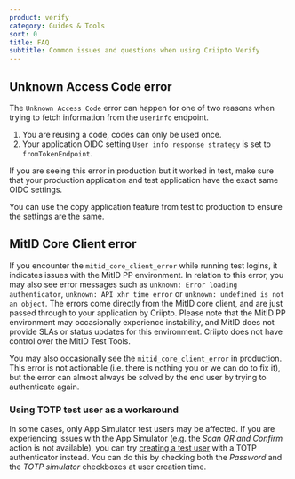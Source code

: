```yaml
---
product: verify
category: Guides & Tools
sort: 0
title: FAQ
subtitle: Common issues and questions when using Criipto Verify
---
```


## Unknown Access Code error

The `Unknown Access Code` error can happen for one of two reasons when trying to fetch information from the `userinfo` endpoint.

1. You are reusing a code, codes can only be used once.
2. Your application OIDC setting `User info response strategy` is set to `fromTokenEndpoint`.

If you are seeing this error in production but it worked in test, make sure that your production application and test application have the exact same OIDC settings.

You can use the copy application feature from test to production to ensure the settings are the same.

## MitID Core Client error

If you encounter the `mitid_core_client_error` while running test logins, it indicates issues with the MitID PP environment.
In relation to this error, you may also see error messages such as `unknown: Error loading authenticator`, `unknown: API xhr time error` or `unknown: undefined is not an object`.
The errors come directly from the MitID core client, and are just passed through to your application by Criipto.
Please note that the MitID PP environment may occasionally experience instability, and MitID does not provide SLAs or status updates for this environment.
Criipto does not have control over the MitID Test Tools.

You may also occasionally see the `mitid_core_client_error` in production.
This error is not actionable (i.e. there is nothing you or we can do to fix it), but the error can almost always be solved by the end user by trying to authenticate again.

### Using TOTP test user as a workaround

In some cases, only App Simulator test users may be affected. If you are experiencing issues with the App Simulator (e.g. the *Scan QR and Confirm* action is not available), you can try [creating a test user](/verify/e-ids/danish-mitid/#test-users) with a TOTP authenticator instead. You can do this by checking both the *Password* and the *TOTP simulator* checkboxes at user creation time. 